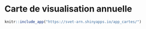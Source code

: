 # Carte de visualisation annuelle


```r
knitr::include_app("https://svet-arn.shinyapps.io/app_cartes/")
```


